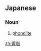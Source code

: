 ==Japanese==
{{ja-kanjitab|きょう|がん|yomi=o}}

===Noun===
{{ja-noun|きょうがん}}

# {{lb|ja|mineralogy|sort=きょうがん}} [[phonolite]]

[[zh:響岩]]